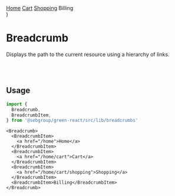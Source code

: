 
  <div className="card">
    <Breadcrumb>
      <BreadcrumbItem>
        <a href="">Home</a>
      </BreadcrumbItem>
      <BreadcrumbItem>
        <a href="">Cart</a>
      </BreadcrumbItem>
      <BreadcrumbItem>
        <a href="">Shopping</a>
      </BreadcrumbItem>
      <BreadcrumbItem>Billing</BreadcrumbItem>
    </Breadcrumb>
  </div>
)

<Meta of={BreadcrumbStories} />

# Breadcrumb

Displays the path to the current resource using a hierarchy of links.

<Story of={BreadcrumbStories.Breadcrumb} />

<br />

<br />

## Usage

```typescript
import {
  Breadcrumb,
  BreadcrumbItem,
} from '@sebgroup/green-react/src/lib/breadcrumbs'
```

```tsx
<Breadcrumb>
  <BreadcrumbItem>
    <a href="/home">Home</a>
  </BreadcrumbItem>
  <BreadcrumbItem>
    <a href="/home/cart">Cart</a>
  </BreadcrumbItem>
  <BreadcrumbItem>
    <a href="/home/cart/shopping">Shopping</a>
  </BreadcrumbItem>
  <BreadcrumbItem>Billing</BreadcrumbItem>
</Breadcrumb>
```
